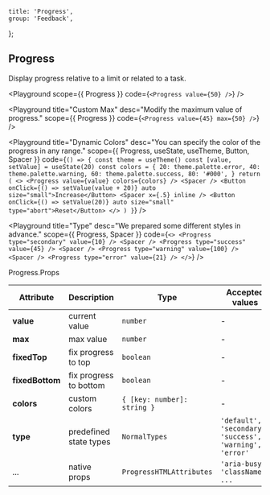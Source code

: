 
	title: 'Progress',
	group: 'Feedback',
};

## Progress

Display progress relative to a limit or related to a task.

<Playground
	scope={{ Progress }}
	code={`
<Progress value={50} />
`}
/>

<Playground
	title="Custom Max"
	desc="Modify the maximum value of progress."
	scope={{ Progress }}
	code={`
<Progress value={45} max={50} />
`}
/>

<Playground
	title="Dynamic Colors"
	desc="You can specify the color of the progress in any range."
	scope={{ Progress, useState, useTheme, Button, Spacer }}
	code={`
() => {
  const theme = useTheme()
  const [value, setValue] = useState(20)
  const colors = {
    20: theme.palette.error,
    40: theme.palette.warning,
    60: theme.palette.success,
    80: '#000',
  }
  return (
    <>
      <Progress value={value} colors={colors} />
      <Spacer />
      <Button onClick={() => setValue(value + 20)} auto size="small">Increase</Button>
      <Spacer x={.5} inline />
      <Button onClick={() => setValue(20)} auto size="small" type="abort">Reset</Button>
    </>
  )
}
`}
/>

<Playground
	title="Type"
	desc="We prepared some different styles in advance."
	scope={{ Progress, Spacer }}
	code={`
<>
  <Progress type="secondary" value={10} />
  <Spacer />
  <Progress type="success" value={45} />
  <Spacer />
  <Progress type="warning" value={100} />
  <Spacer />
  <Progress type="error" value={21} />
</>
`}
/>

<Attributes edit="/pages/en-us/components/progress.mdx">
<Attributes.Title>Progress.Props</Attributes.Title>

| Attribute       | Description            | Type                        | Accepted values                                         | Default   |
| --------------- | ---------------------- | --------------------------- | ------------------------------------------------------- | --------- |
| **value**       | current value          | `number`                    | -                                                       | 0         |
| **max**         | max value              | `number`                    | -                                                       | 100       |
| **fixedTop**    | fix progress to top    | `boolean`                   | -                                                       | `false`   |
| **fixedBottom** | fix progress to bottom | `boolean`                   | -                                                       | `false`   |
| **colors**      | custom colors          | `{ [key: number]: string }` | -                                                       | -         |
| **type**        | predefined state types | `NormalTypes`               | `'default', 'secondary', 'success', 'warning', 'error'` | `default` |
| ...             | native props           | `ProgressHTMLAttributes`    | `'aria-busy', 'className', ...`                         | -         |

</Attributes>

